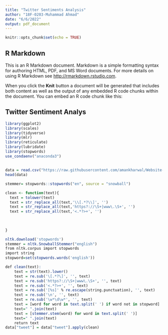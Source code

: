 ---
title: "Twitter Sentiments Analysis"
author: "18F-0203-Muhammad Ahmad"
date: "6/6/2022"
output: pdf_document
---

```{r setup, include=FALSE}
knitr::opts_chunk$set(echo = TRUE)
```

## R Markdown

This is an R Markdown document. Markdown is a simple formatting syntax for authoring HTML, PDF, and MS Word documents. For more details on using R Markdown see <http://rmarkdown.rstudio.com>.

When you click the **Knit** button a document will be generated that includes both content as well as the output of any embedded R code chunks within the document. You can embed an R code chunk like this:


## Twitter Sentiment Analys

```{r}
library(ggplot2)
library(scales)
library(tidyverse)
library(mlr)
library(reticulate)
library(lubridate)
library(stopwords)
use_condaenv("anaconda3")
```

## 

```{r}
data = read.csv("https://raw.githubusercontent.com/amankharwal/Website-data/master/twitter.csv")
head(data)

```


```{r}
stemmer= stopwords::stopwords("en", source = "snowball")

clean <- function(text){
  text = tolower(text)
  text = str_replace_all(text,'\\[.*?\\]', '')
  text = str_replace_all(text,'https?://\S+|www\.\S+', '')
  text = str_replace_all(text,'<.*?>+', '')
  
  
  
}

```

```{r}
nltk.download('stopwords')
stemmer = nltk.SnowballStemmer("english")
from nltk.corpus import stopwords
import string
stopword=set(stopwords.words('english'))

def clean(text):
    text = str(text).lower()
    text = re.sub('\[.*?\]', '', text)
    text = re.sub('https?://\S+|www\.\S+', '', text)
    text = re.sub('<.*?>+', '', text)
    text = re.sub('[%s]' % re.escape(string.punctuation), '', text)
    text = re.sub('\n', '', text)
    text = re.sub('\w*\d\w*', '', text)
    text = [word for word in text.split(' ') if word not in stopword]
    text=" ".join(text)
    text = [stemmer.stem(word) for word in text.split(' ')]
    text=" ".join(text)
    return text
data["tweet"] = data["tweet"].apply(clean)
```

